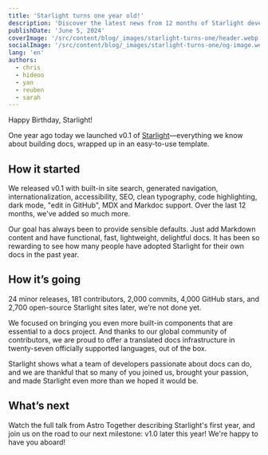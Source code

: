 ```yaml
---
title: 'Starlight turns one year old!'
description: 'Discover the latest news from 12 months of Starlight development'
publishDate: 'June 5, 2024'
coverImage: '/src/content/blog/_images/starlight-turns-one/header.webp'
socialImage: '/src/content/blog/_images/starlight-turns-one/og-image.webp'
lang: 'en'
authors:
  - chris
  - hideoo
  - yan
  - reuben
  - sarah
---
```



Happy Birthday, Starlight!

One year ago today we launched v0.1 of [Starlight](https://starlight.astro.build/)—everything we know about building docs, wrapped up in an easy-to-use template.

## How it started

We released v0.1 with built-in site search, generated navigation, internationalization, accessibility, SEO, clean typography, code highlighting, dark mode, "edit in GitHub", MDX and Markdoc support. Over the last 12 months, we've added so much more.

Our goal has always been to provide sensible defaults. Just add Markdown content and have functional, fast, lightweight, delightful docs. It has been so rewarding to see how many people have adopted Starlight for their own docs in the past year.

## How it’s going

24 minor releases, 181 contributors, 2,000 commits, 4,000 GitHub stars, and 2,700 open-source Starlight sites later, we’re not done yet.

We focused on bringing you even more built-in components that are essential to a docs project. And thanks to our global community of contributors, we are proud to offer a translated docs infrastructure in twenty-seven officially supported languages, out of the box.

Starlight shows what a team of developers passionate about docs can do, and we are thankful that so many of you joined us, brought your passion, and made Starlight even more than we hoped it would be.

## What’s next

Watch the full talk from Astro Together describing Starlight's first year, and join us on the road to our next milestone: v1.0 later this year! We're happy to have you aboard!

<YouTube id="https://www.youtube.com/watch?v=TtRtkTzHVBU" />
